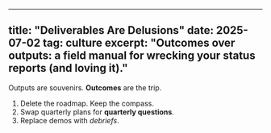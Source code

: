 
---
title: "Deliverables Are Delusions"
date: 2025-07-02
tag: culture
excerpt: "Outcomes over outputs: a field manual for wrecking your status reports (and loving it)."
---

Outputs are souvenirs. **Outcomes** are the trip.

1. Delete the roadmap. Keep the compass.
2. Swap quarterly plans for **quarterly questions**.
3. Replace demos with *debriefs*.
